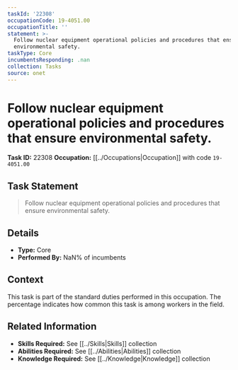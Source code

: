 ```yaml
---
taskId: '22308'
occupationCode: 19-4051.00
occupationTitle: ''
statement: >-
  Follow nuclear equipment operational policies and procedures that ensure
  environmental safety.
taskType: Core
incumbentsResponding: .nan
collection: Tasks
source: onet
---
```

# Follow nuclear equipment operational policies and procedures that ensure environmental safety.

**Task ID:** 22308
**Occupation:** [[../Occupations|Occupation]] with code `19-4051.00`

## Task Statement

> Follow nuclear equipment operational policies and procedures that ensure environmental safety.

## Details

- **Type:** Core
- **Performed By:** NaN% of incumbents

## Context

This task is part of the standard duties performed in this occupation. The percentage indicates how common this task is among workers in the field.

## Related Information

- **Skills Required:** See [[../Skills|Skills]] collection
- **Abilities Required:** See [[../Abilities|Abilities]] collection
- **Knowledge Required:** See [[../Knowledge|Knowledge]] collection
